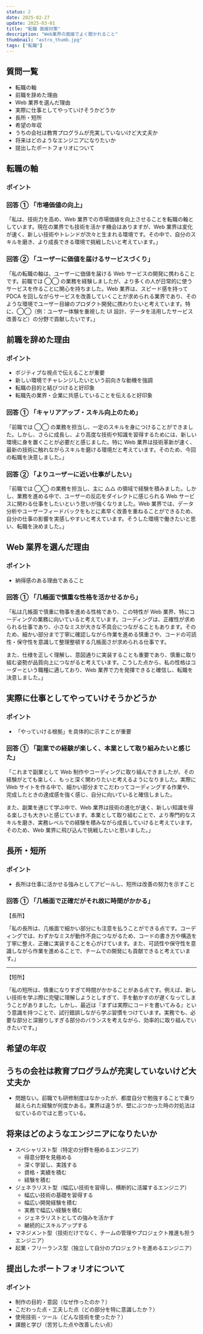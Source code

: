 ```yaml
---
status: 2
date: 2025-02-27
update: 2025-03-01
title: "転職 面接対策"
description: "Web業界の面接でよく聞かれること"
thumbnail: "astro_thumb.jpg"
tags: ["転職"]
---
```


## 質問一覧

- 転職の軸
- 前職を辞めた理由
- Web 業界を選んだ理由
- 実際に仕事としてやっていけそうかどうか
- 長所・短所
- 希望の年収
- うちの会社は教育プログラムが充実していないけど大丈夫か
- 将来はどのようなエンジニアになりたいか
- 提出したポートフォリオについて

## 転職の軸

### ポイント

### 回答 ① 「市場価値の向上」

「私は、技術力を高め、Web 業界での市場価値を向上させることを転職の軸としています。現在の業界でも技術を活かす機会はありますが、Web 業界は変化が速く、新しい技術やトレンドが次々と生まれる環境です。その中で、自分のスキルを磨き、より成長できる環境で挑戦したいと考えています。」

### 回答 ② 「ユーザーに価値を届けるサービスづくり」

「私の転職の軸は、ユーザーに価値を届ける Web サービスの開発に携わることです。前職では ◯◯ の業務を経験しましたが、より多くの人が日常的に使うサービスを作ることに関心を持ちました。Web 業界は、スピード感を持って PDCA を回しながらサービスを改善していくことが求められる業界であり、そのような環境でユーザー目線のプロダクト開発に携わりたいと考えています。特に、◯◯（例：ユーザー体験を重視した UI 設計、データを活用したサービス改善など）の分野で貢献したいです。」

## 前職を辞めた理由

### ポイント

- ポジティブな視点で伝えることが重要
- 新しい環境でチャレンジしたいという前向きな動機を強調
- 転職の目的と結びつけると好印象
- 転職先の業界・企業に共感していることを伝えると好印象

### 回答 ① 「キャリアアップ・スキル向上のため」

「前職では ◯◯ の業務を担当し、一定のスキルを身につけることができました。しかし、さらに成長し、より高度な技術や知識を習得するためには、新しい環境に身を置くことが必要だと感じました。特に Web 業界は技術革新が速く、最新の技術に触れながらスキルを磨ける環境だと考えています。そのため、今回の転職を決意しました。」

### 回答 ② 「よりユーザーに近い仕事がしたい」

「前職では ◯◯ の業務を担当し、主に △△ の領域で経験を積みました。しかし、業務を進める中で、ユーザーの反応をダイレクトに感じられる Web サービスに関わる仕事をしたいという思いが強くなりました。Web 業界では、データ分析やユーザーフィードバックをもとに素早く改善を重ねることができるため、自分の仕事の影響を実感しやすいと考えています。そうした環境で働きたいと思い、転職を決めました。」

## Web 業界を選んだ理由

### ポイント

- 納得感のある理由であること

### 回答 ① 「几帳面で慎重な性格を活かせるから」

「私は几帳面で慎重に物事を進める性格であり、この特性が Web 業界、特にコーディングの業務に向いていると考えています。コーディングは、正確性が求められる仕事であり、小さなミスが大きな不具合につながることもあります。そのため、細かい部分まで丁寧に確認しながら作業を進める慎重さや、コードの可読性・保守性を意識して整理整頓する几帳面さが求められる仕事です。

また、仕様を正しく理解し、意図通りに実装することも重要であり、慎重に取り組む姿勢が品質向上につながると考えています。こうした点から、私の性格はコーダーという職種に適しており、Web 業界で力を発揮できると確信し、転職を決意しました。」

## 実際に仕事としてやっていけそうかどうか

### ポイント

- 「やっていける根拠」を具体的に示すことが重要

### 回答 ① 「副業での経験が楽しく、本業として取り組みたいと感じた」

「これまで副業として Web 制作やコーディングに取り組んできましたが、その経験がとても楽しく、もっと深く関わりたいと考えるようになりました。実際に Web サイトを作る中で、細かい部分までこだわってコーディングする作業や、完成したときの達成感を強く感じ、自分に向いていると確信しました。

また、副業を通じて学ぶ中で、Web 業界は技術の進化が速く、新しい知識を得る楽しさも大きいと感じています。本業として取り組むことで、より専門的なスキルを磨き、実務レベルでの経験を積みながら成長していけると考えています。そのため、Web 業界に飛び込んで挑戦したいと思いました。」

## 長所・短所

### ポイント

- 長所は仕事に活かせる強みとしてアピールし、短所は改善の努力を示すこと

### 回答 ① 「几帳面で正確だがそれ故に時間がかかる」

【長所】

「私の長所は、几帳面で細かい部分にも注意を払うことができる点です。コーディングでは、わずかなミスが動作不良につながるため、コードの書き方や構造を丁寧に整え、正確に実装することを心がけています。また、可読性や保守性を意識しながら作業を進めることで、チームでの開発にも貢献できると考えています。」

---

【短所】

「私の短所は、慎重になりすぎて時間がかかることがある点です。例えば、新しい技術を学ぶ際に完璧に理解しようとしすぎて、手を動かすのが遅くなってしまうことがありました。しかし、最近は『まずは実際にコードを書いてみる』という意識を持つことで、試行錯誤しながら学ぶ習慣をつけています。実務でも、必要な部分と深掘りしすぎる部分のバランスを考えながら、効率的に取り組んでいきたいです。」

## 希望の年収

## うちの会社は教育プログラムが充実していないけど大丈夫か

- 問題ない。前職でも研修制度はなかったが、都度自分で勉強することで乗り越えられた経験が何度かある。業界は違うが、壁にぶつかった時の対処法は似ているのではと思っている。

## 将来はどのようなエンジニアになりたいか

- スペシャリスト型（特定の分野を極めるエンジニア）
  - 得意分野を見極める
  - 深く学習し、実践する
  - 資格・実績を積む
  - 経験を積む
- ジェネラリスト型（幅広い技術を習得し、横断的に活躍するエンジニア）
  - 幅広い技術の基礎を習得する
  - 幅広い開発経験を積む
  - 実務で幅広い経験を積む
  - ジェネラリストとしての強みを活かす
  - 継続的にスキルアップする
- マネジメント型（技術だけでなく、チームの管理やプロジェクト推進も担うエンジニア）
- 起業・フリーランス型（独立して自分のプロジェクトを進めるエンジニア）

## 提出したポートフォリオについて

### ポイント

- 制作の目的・意図（なぜ作ったのか？）
- こだわった点・工夫した点（どの部分を特に意識したか？）
- 使用技術・ツール（どんな技術を使ったか？）
- 課題と学び（苦労した点や改善したい点）
